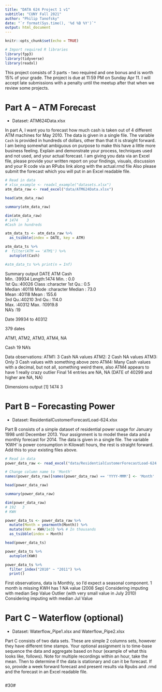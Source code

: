 ```yaml
---
title: "DATA 624 Project 1 v1"
subtitle: "CUNY Fall 2021"
author: "Philip Tanofsky"
date: "`r format(Sys.time(), '%d %B %Y')`"
output: html_document
---
```


```r
knitr::opts_chunk$set(echo = TRUE)
```

```r
# Import required R libraries
library(fpp3)
library(tidyverse)
library(readxl)
```

This project consists of 3 parts - two required and one bonus and is worth 15% of your grade.  The project is due at 11:59 PM on Sunday Apr 11.  I will accept late submissions with a penalty until the meetup after that when we review some projects.

# Part A – ATM Forecast

- Dataset: ATM624Data.xlsx

In part A, I want you to forecast how much cash is taken out of 4 different ATM machines for May 2010.  The data is given in a single file.  The variable `Cash` is provided in hundreds of dollars, other than that it is straight forward. I am being somewhat ambiguous on purpose to make this have a little more business feeling. Explain and demonstrate your process, techniques used and not used, and your actual forecast. I am giving you data via an Excel file, please provide your written report on your findings, visuals, discussion and your R code via an RPubs link along with the actual.rmd file  Also please submit the forecast which you will put in an Excel readable file.

```r
# Read in data
# xlsx_example <- readxl_example("datasets.xlsx")
atm_data_raw <- read_excel("data/ATM624Data.xlsx")

head(atm_data_raw)

summary(atm_data_raw)

dim(atm_data_raw)
# 1474    3
#Cash in hundreds

atm_data_ts <- atm_data_raw %>%
  as_tsibble(index = DATE, key = ATM)

atm_data_ts %>%
#  filter(ATM == 'ATM1') %>%
  autoplot(Cash)

#atm_data_ts %>% print(n = Inf)
```

Summary output
      DATE           ATM                 Cash        
 Min.   :39934   Length:1474        Min.   :    0.0  
 1st Qu.:40026   Class :character   1st Qu.:    0.5  
 Median :40118   Mode  :character   Median :   73.0  
 Mean   :40118                      Mean   :  155.6  
 3rd Qu.:40210                      3rd Qu.:  114.0  
 Max.   :40312                      Max.   :10919.8  
                                    NA's   :19       

Date 39934 to 40312

379 dates

ATM1, ATM2, ATM3, ATM4, NA

Cash 19 NA's

Data observations:
ATM1: 3 Cash NA values
ATM2: 2 Cash NA values
ATM3: Only 3 Cash values with something above zero
ATM4: Many Cash values with a decimal, but not all, something weird there, also ATM4 appears to have 1 really crazy outlier
Final 14 entries are NA, NA (DATE of 40299 and higher are NA, NA)

Dimensions output
[1] 1474    3


# Part B – Forecasting Power

- Dataset: ResidentialCustomerForecastLoad-624.xlsx

Part B consists of a simple dataset of residential power usage for January 1998 until December 2013.  Your assignment is to model these data and a monthly forecast for 2014.  The data is given in a single file.  The variable ‘KWH’ is power consumption in Kilowatt hours, the rest is straight forward.    Add this to your existing files above. 

```r
# Read in data
power_data_raw <- read_excel("data/ResidentialCustomerForecastLoad-624.xlsx")

# Change column name to 'Month'
names(power_data_raw)[names(power_data_raw) == 'YYYY-MMM'] <- 'Month'

head(power_data_raw)

summary(power_data_raw)

dim(power_data_raw)
# 192   3
# KWH

power_data_ts <- power_data_raw %>%
  mutate(Month = yearmonth(Month)) %>%
  mutate(KWH = KWH/1e3) %>% # In thousands
  as_tsibble(index = Month)

head(power_data_ts)

power_data_ts %>%
  autoplot(KWH)

power_data_ts %>%
  filter_index("2010" ~ "2011") %>%
  print()
```

First observations, data is Monthly, so I'd expect a seasonal component.
1 month is missing KWH has 1 NA value (2008 Sep) Considering imputing with median Sep Value
Outlier (with very small value in July 2010) Considering imputing with median Jul Value

# Part C – Waterflow (optional)

- Dataset: Waterflow_Pipe1.xlsx and Waterflow_Pipe2.xlsx

Part C consists of two data sets.  These are simple 2 columns sets, however they have different time stamps.  Your optional assignment is to time-base sequence the data and aggregate based on hour (example of what this looks like, follows).  Note for multiple recordings within an hour, take the mean.  Then to determine if the data is stationary and can it be forecast.  If so, provide a week forward forecast and present results via Rpubs and .rmd and the forecast in an Excel readable file. 

```r

```






#30#


```r

```

```r

```

```r

```

```r

```




